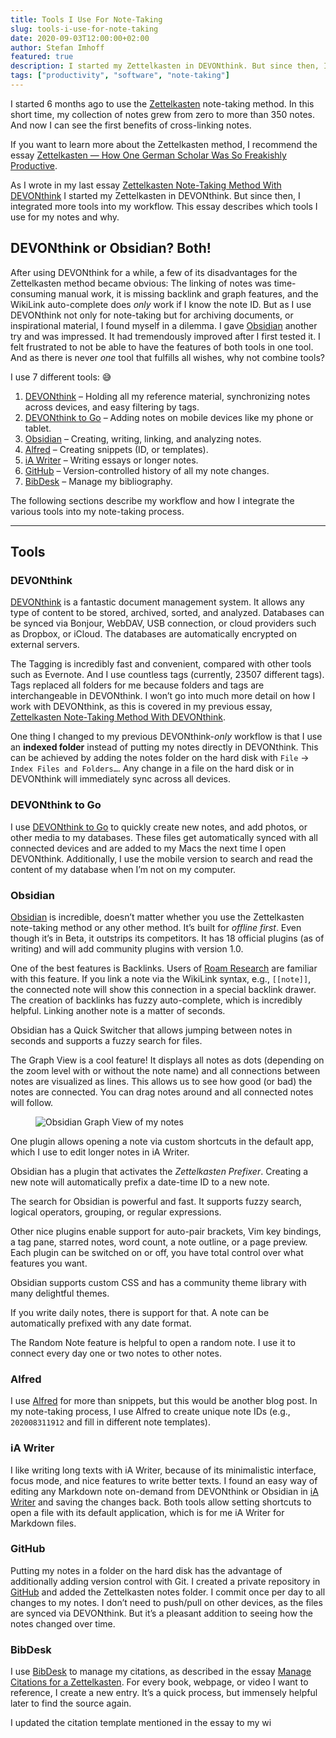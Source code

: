 ```yaml
---
title: Tools I Use For Note-Taking
slug: tools-i-use-for-note-taking
date: 2020-09-03T12:00:00+02:00
author: Stefan Imhoff
featured: true
description: I started my Zettelkasten in DEVONthink. But since then, I integrated more tools into my workflow. This essay describes which tools I use for my notes and why.
tags: ["productivity", "software", "note-taking"]
---
```


I started 6 months ago to use the [Zettelkasten](https://en.wikipedia.org/wiki/Zettelkasten) note-taking method. In this short time, my collection of notes grew from zero to more than 350 notes. And now I can see the first benefits of cross-linking notes.

If you want to learn more about the Zettelkasten method, I recommend the essay [Zettelkasten — How One German Scholar Was So Freakishly Productive](https://writingcooperative.com/zettelkasten-how-one-german-scholar-was-so-freakishly-productive-997e4e0ca125).

As I wrote in my last essay [Zettelkasten Note-Taking Method With DEVONthink](/zettelkasten-note-taking-devonthink/) I started my Zettelkasten in DEVONthink. But since then, I integrated more tools into my workflow. This essay describes which tools I use for my notes and why.

## DEVONthink or Obsidian? Both!

After using DEVONthink for a while, a few of its disadvantages for the Zettelkasten method became obvious: The linking of notes was time-consuming manual work, it is missing backlink and graph features, and the WikiLink auto-complete does _only_ work if I know the note ID. But as I use DEVONthink not only for note-taking but for archiving documents, or inspirational material, I found myself in a dilemma. I gave [Obsidian](https://obsidian.md/) another try and was impressed. It had tremendously improved after I first tested it. I felt frustrated to not be able to have the features of both tools in one tool. And as there is never _one_ tool that fulfills all wishes, why not combine tools?

I use 7 different tools: 😅

1. [DEVONthink](https://devontechnologies.com/apps/devonthink) – Holding all my reference material, synchronizing notes across devices, and easy filtering by tags.
2. [DEVONthink to Go](https://apps.apple.com/app/devonthink-to-go/id395722470) – Adding notes on mobile devices like my phone or tablet.
3. [Obsidian](https://obsidian.md/) – Creating, writing, linking, and analyzing notes.
4. [Alfred](https://www.alfredapp.com/) – Creating snippets (ID, or templates).
5. [iA Writer](https://ia.net/writer) – Writing essays or longer notes.
6. [GitHub](https://github.com/) – Version-controlled history of all my note changes.
7. [BibDesk](https://bibdesk.sourceforge.io/) – Manage my bibliography.

The following sections describe my workflow and how I integrate the various tools into my note-taking process.

---

## Tools

### DEVONthink

[DEVONthink](https://devontechnologies.com/apps/devonthink) is a fantastic document management system. It allows any type of content to be stored, archived, sorted, and analyzed. Databases can be synced via Bonjour, WebDAV, USB connection, or cloud providers such as Dropbox, or iCloud. The databases are automatically encrypted on external servers.

The Tagging is incredibly fast and convenient, compared with other tools such as Evernote. And I use countless tags (currently, 23507 different tags). Tags replaced all folders for me because folders and tags are interchangeable in DEVONthink. I won’t go into much more detail on how I work with DEVONthink, as this is covered in my previous essay, [Zettelkasten Note-Taking Method With DEVONthink](/zettelkasten-note-taking-devonthink/).

One thing I changed to my previous DEVONthink-_only_ workflow is that I use an **indexed folder** instead of putting my notes directly in DEVONthink. This can be achieved by adding the notes folder on the hard disk with `File` → `Index Files and Folders…`. Any change in a file on the hard disk or in DEVONthink will immediately sync across all devices.

### DEVONthink to Go

I use [DEVONthink to Go](https://apps.apple.com/app/devonthink-to-go/id395722470s) to quickly create new notes, and add photos, or other media to my databases. These files get automatically synced with all connected devices and are added to my Macs the next time I open DEVONthink. Additionally, I use the mobile version to search and read the content of my database when I’m not on my computer.

### Obsidian

[Obsidian](https://obsidian.md/) is incredible, doesn’t matter whether you use the Zettelkasten note-taking method or any other method. It’s built for _offline first_. Even though it’s in Beta, it outstrips its competitors. It has 18 official plugins (as of writing) and will add community plugins with version 1.0.

One of the best features is Backlinks. Users of [Roam Research](https://roamresearch.com/) are familiar with this feature. If you link a note via the WikiLink syntax, e.g., `[[note]]`, the connected note will show this connection in a special backlink drawer. The creation of backlinks has fuzzy auto-complete, which is incredibly helpful. Linking another note is a matter of seconds.

Obsidian has a Quick Switcher that allows jumping between notes in seconds and supports a fuzzy search for files.

The Graph View is a cool feature! It displays all notes as dots (depending on the zoom level with or without the note name) and all connections between notes are visualized as lines. This allows us to see how good (or bad) the notes are connected. You can drag notes around and all connected notes will follow.

<Figure caption="Obsidian Graph View of my 3,500 notes" size="wide">
  <Image src="/assets/images/posts/obsidian-graph-view.jpg" alt="Obsidian Graph View of my notes" />
</Figure>

One plugin allows opening a note via custom shortcuts in the default app, which I use to edit longer notes in iA Writer.

Obsidian has a plugin that activates the _Zettelkasten Prefixer_. Creating a new note will automatically prefix a date-time ID to a new note.

The search for Obsidian is powerful and fast. It supports fuzzy search, logical operators, grouping, or regular expressions.

Other nice plugins enable support for auto-pair brackets, Vim key bindings, a tag pane, starred notes, word count, a note outline, or a page preview. Each plugin can be switched on or off, you have total control over what features you want.

Obsidian supports custom CSS and has a community theme library with many delightful themes.

If you write daily notes, there is support for that. A note can be automatically prefixed with any date format.

The Random Note feature is helpful to open a random note. I use it to connect every day one or two notes to other notes.

### Alfred

I use [Alfred](https://www.alfredapp.com/) for more than snippets, but this would be another blog post. In my note-taking process, I use Alfred to create unique note IDs (e.g., `202008311912` and fill in different note templates).

### iA Writer

I like writing long texts with iA Writer, because of its minimalistic interface, focus mode, and nice features to write better texts. I found an easy way of editing any Markdown note on-demand from DEVONthink or Obsidian in [iA Writer](https://ia.net/writer) and saving the changes back. Both tools allow setting shortcuts to open a file with its default application, which is for me iA Writer for Markdown files.

### GitHub

Putting my notes in a folder on the hard disk has the advantage of additionally adding version control with Git. I created a private repository in [GitHub](https://github.com/) and added the Zettelkasten notes folder. I commit once per day to all changes to my notes. I don’t need to push/pull on other devices, as the files are synced via DEVONthink. But it’s a pleasant addition to seeing how the notes changed over time.

### BibDesk

I use [BibDesk](https://bibdesk.sourceforge.io/) to manage my citations, as described in the essay [Manage Citations for a Zettelkasten](https://zettelkasten.de/posts/bibliography-zettelkasten/). For every book, webpage, or video I want to reference, I create a new entry. It’s a quick process, but immensely helpful later to find the source again.

I updated the citation template mentioned in the essay to my wi
